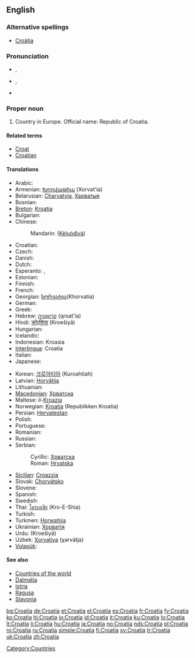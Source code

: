 ==English==
{{wikipedia}}

===Alternative spellings===
* [[Croätia]]

===Pronunciation===
* {{a|UK}} {{IPA|/ˌkɹəʊˈeɪ.ʃə/}}, {{SAMPA|/"kr@U%eI.S@/}}
* {{a|US}} {{IPA|/ˌkɹoʊˈeɪ.ʃə/}}, {{SAMPA|/"kr@U%eI.S@/}}
* {{audio|en-us-Croatia.ogg|Audio (US)}}

===Proper noun===
{{en-proper noun}}

# Country in Europe. Official name: Republic of Croatia.

====Related terms====
* [[Croat]]
* [[Croatian]]

====Translations====
{{trans-top|Country in Europe}}
* Arabic: {{t-|ar|كرواتيا|tr=Kurwātiyā|sc=Arab}}
* Armenian: [[Խորվաթիա]] (Xorvat'ia)
* Belarusian: [[Charvatyja]], [[Харватыя]]
* Bosnian: {{t-|bs|Hrvatska|f}}
* [[Breton]]: [[Kroatia]]
* Bulgarian: {{t+|bg|Хърватска|f|sc=Cyrl}}
* Chinese:
*: Mandarin: {{zh-ts|剋羅地亞|克罗地亚}} ([[Kèluódìyà]])
* Croatian: {{t+|hr|Hrvatska|f|alt=Hr̀vātskā}}
* Czech: {{t+|cs|Chorvatsko|n}}
* Danish: {{t-|da|Kroatien}}
* Dutch: {{t+|nl|Kroatië}}
* Esperanto: {{t-|eo|Kroatio|xs=Esperanto}}, {{t-|eo|Kroatujo|xs=Esperanto}}
* Estonian: {{t-|et|Horvaatia}}
* Finnish: {{t+|fi|Kroatia}}
* French: {{t+|fr|Croatie}}
* Georgian: [[ხორვატია]](Khorvatia)
* German: {{t+|de|Kroatien}}
* Greek: {{t+|el|Κροατία|f|tr=Kroatía|sc=Grek}}
* Hebrew: [[קרואטיה]] (qroat'ia)
* Hindi: [[क्रोएशिया]] (Kroešiyā)
* Hungarian: {{t+|hu|Horvátország}}
* Icelandic: {{t+|is|Króatía|f}}
* Indonesian: Kroasia
* [[Interlingua]]: Croatia
* Italian: {{t+|it|Croazia}}
* Japanese: {{t+|ja|クロアチア|tr=Kuroachia|sc=Jpan}}
{{trans-mid}}
* Korean: [[크로아티아]] (Kuroahtiah)
* Latvian: [[Horvātija]]
* Lithuanian: {{t+|lt|Kroatija|xs=Lithuanian}}
* [[Macedonian]]: [[Хрватска#Macedonia|Хрватска]] {{f}}
* Maltese: il-[[Kroazja]]
* Norwegian: [[Kroatia]] (Republikken Kroatia)
* Persian: [[Hervatestan]]
* Polish: {{t+|pl|Chorwacja}}
* Portuguese: {{t+|pt|Croácia}}
* Romanian: {{t+|ro|Croaţia|f}}
* Russian: {{t+|ru|Хорватия|tr=Horvatiya|sc=Cyrl}}
* Serbian:
*: Cyrillic: [[Хрватска#Serbian|Хрватска]] {{f}}
*: Roman: [[Hrvatska#Serbian|Hrvatska]] {{f}}
* [[Sicilian]]: [[Croazzia]] {{f}}
* Slovak: [[Chorvátsko]]
* Slovene: {{t+|sl|Hrvaška|f}}
* Spanish: {{t+|es|Croacia}}
* Swedish: {{t+|sv|Kroatien}}
* Thai: [[โครเอเชีย]] (Kro-E-Shia)
* Turkish: {{t+|tr|Hırvatistan}}
* Turkmen: [[Horwatiýa]]
* Ukrainian: [[Хорватія]]
* Urdu: {{ur-Arab|[[کرویشیا]]}} (Kroešiyā)
* Uzbek: [[Xorvatiya]] (χərvátja)
* [[Volapük]]: {{t+|vo|Kroasän|xs=Volapük}}
{{trans-bottom}}

====See also====
* [[Appendix:Countries of the world|Countries of the world]]
* [[Dalmatia]]
* [[Istria]]
* [[Ragusa]]
* [[Slavonia]]

[[Category:Countries]]

[[bg:Croatia]]
[[de:Croatia]]
[[et:Croatia]]
[[el:Croatia]]
[[es:Croatia]]
[[fr:Croatia]]
[[fy:Croatia]]
[[ko:Croatia]]
[[hi:Croatia]]
[[io:Croatia]]
[[id:Croatia]]
[[it:Croatia]]
[[ku:Croatia]]
[[lo:Croatia]]
[[lt:Croatia]]
[[li:Croatia]]
[[hu:Croatia]]
[[ja:Croatia]]
[[no:Croatia]]
[[nds:Croatia]]
[[pl:Croatia]]
[[ro:Croatia]]
[[ru:Croatia]]
[[simple:Croatia]]
[[fi:Croatia]]
[[sv:Croatia]]
[[tr:Croatia]]
[[uk:Croatia]]
[[zh:Croatia]]